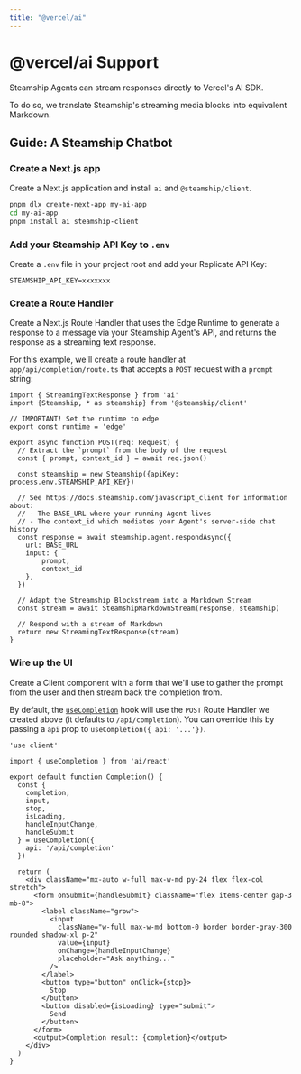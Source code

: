 ```yaml
---
title: "@vercel/ai"
---
```



# @vercel/ai Support

Steamship Agents can stream responses directly to Vercel's AI SDK.

To do so, we translate Steamship's streaming media blocks into equivalent Markdown.

## Guide: A Steamship Chatbot

<Steps>

### Create a Next.js app

Create a Next.js application and install `ai` and `@steamship/client`.

```sh
pnpm dlx create-next-app my-ai-app
cd my-ai-app
pnpm install ai steamship-client
```

### Add your Steamship API Key to `.env`

Create a `.env` file in your project root and add your Replicate API Key:

```env filename=".env"
STEAMSHIP_API_KEY=xxxxxxx
```

### Create a Route Handler

Create a Next.js Route Handler that uses the Edge Runtime to generate a response to a message via your Steamship Agent's API, and returns the response as a streaming text response.

For this example, we'll create a route handler at `app/api/completion/route.ts` that accepts a `POST` request with a `prompt` string:

```tsx filename="app/api/chat/route.ts" showLineNumbers
import { StreamingTextResponse } from 'ai'
import {Steamship, * as steamship} from '@steamship/client'

// IMPORTANT! Set the runtime to edge
export const runtime = 'edge'

export async function POST(req: Request) {
  // Extract the `prompt` from the body of the request
  const { prompt, context_id } = await req.json()

  const steamship = new Steamship({apiKey: process.env.STEAMSHIP_API_KEY})

  // See https://docs.steamship.com/javascript_client for information about:
  // - The BASE_URL where your running Agent lives
  // - The context_id which mediates your Agent's server-side chat history
  const response = await steamship.agent.respondAsync({
    url: BASE_URL
    input: {
        prompt,
        context_id
    },
  })

  // Adapt the Streamship Blockstream into a Markdown Stream
  const stream = await SteamshipMarkdownStream(response, steamship)

  // Respond with a stream of Markdown
  return new StreamingTextResponse(stream)
}
```

### Wire up the UI

Create a Client component with a form that we'll use to gather the prompt from the user and then stream back the completion from.

By default, the [`useCompletion`](/docs/api-reference#usecompletion) hook will use the `POST` Route Handler we created above (it defaults to `/api/completion`). You can override this by passing a `api` prop to `useCompletion({ api: '...'})`.

```tsx filename="app/page.tsx" showLineNumbers
'use client'

import { useCompletion } from 'ai/react'

export default function Completion() {
  const {
    completion,
    input,
    stop,
    isLoading,
    handleInputChange,
    handleSubmit
  } = useCompletion({
    api: '/api/completion'
  })

  return (
    <div className="mx-auto w-full max-w-md py-24 flex flex-col stretch">
      <form onSubmit={handleSubmit} className="flex items-center gap-3 mb-8">
        <label className="grow">
          <input
            className="w-full max-w-md bottom-0 border border-gray-300 rounded shadow-xl p-2"
            value={input}
            onChange={handleInputChange}
            placeholder="Ask anything..."
          />
        </label>
        <button type="button" onClick={stop}>
          Stop
        </button>
        <button disabled={isLoading} type="submit">
          Send
        </button>
      </form>
      <output>Completion result: {completion}</output>
    </div>
  )
}
```

</Steps>

